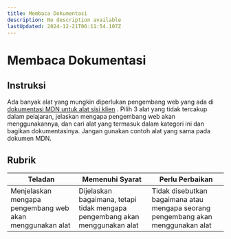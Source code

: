 ```yaml
---
title: Membaca Dokumentasi
description: No description available
lastUpdated: 2024-12-21T06:11:54.107Z
---
```


# Membaca Dokumentasi

## Instruksi

Ada banyak alat yang mungkin diperlukan pengembang web yang ada di [dokumentasi MDN untuk alat sisi klien](https://developer.mozilla.org/docs/Learn/Tools_and_testing/Understanding_client-side_tools/Overview) . Pilih 3 alat yang tidak tercakup dalam pelajaran, jelaskan mengapa pengembang web akan menggunakannya, dan cari alat yang termasuk dalam kategori ini dan bagikan dokumentasinya. Jangan gunakan contoh alat yang sama pada dokumen MDN.

## Rubrik

| Teladan                                                  | Memenuhi Syarat                                                             | Perlu Perbaikan                                                                  |
|----------------------------------------------------------|-----------------------------------------------------------------------------|----------------------------------------------------------------------------------|
| Menjelaskan mengapa pengembang web akan menggunakan alat | Dijelaskan bagaimana, tetapi tidak mengapa pengembang akan menggunakan alat | Tidak disebutkan bagaimana atau mengapa seorang pengembang akan menggunakan alat |


